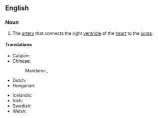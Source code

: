 ==English==
{{wikipedia}}

===Noun===
{{en-noun|pulmonary arteries}}

# {{lb|en|anatomy}} The [[artery]] that connects the right [[ventricle]] of the [[heart]] to the [[lung]]s.

====Translations====
{{trans-top|artery that connects the right ventricle of the heart to the lungs}}
* Catalan: {{t+|ca|artèria pulmonar|f}}
* Chinese:
*: Mandarin: {{t+|cmn|肺動脈}}, {{t+|cmn|肺动脉|tr=fèidòngmài}}
* Dutch: {{t+|nl|longslagader|c}}
* Hungarian: {{t|hu|tüdőverőér}}
{{trans-mid}}
* Icelandic: {{t+|is|lungnaslagæð|f}}
* Irish: {{t|ga|artaire scamhógach|m}}
* Swedish: {{t+|sv|lungartär|c}}
* Welsh: {{t+|cy|rhedweli ysgyfeiniol|f}}
{{trans-bottom}}